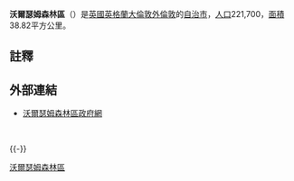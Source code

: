 {{noteTA
|G1=Unit
|G2=UK Places
|T=zh:沃爾瑟姆森林區;zh-cn:沃尔瑟姆福里斯特区;zh-hk:窩咸森林區;zh-tw:瓦爾珊森林倫敦自治市
|1=zh:沃爾瑟姆森林區;zh-cn:沃尔瑟姆福里斯特区;zh-hk:窩咸森林區;zh-tw:瓦爾珊森林倫敦自治市
}}
{{Infobox London Borough
|name = 沃爾瑟姆森林區
|en_name = London Borough of Waltham Forest
|short_name = Waltham Forest
|imagename = Image:LondonWaltham.svg
|status = [[倫敦自治市|倫敦自治市]]
|area_rank = 323
|area_km2 = 38.82
|ons_code = 00BH
|adminhq = Walthamstow
|ethnicity =
|leadership  = Leader & Cabinet
|mayor = Sheila Smith-Pryor
|mps = Harry Cohen<br />Neil Gerrard<br />Iain Duncan Smith
|gla_constituency = North East London
|gla_member = Jennette Arnold
|url = {{url|http://www.lbwf.gov.uk}}
}}
'''沃爾瑟姆森林區'''（{{lang-en|London Borough of Waltham Forest}}）是[[英國|英國]][[英格蘭|英格蘭]][[大倫敦|大倫敦]][[外倫敦|外倫敦]]的[[倫敦自治市|自治市]]，[[人口|人口]]221,700，[[面積|面積]]38.82平方公里。

== 註釋 ==
{{reflist}}

== 外部連結 ==
* {{en}}[https://web.archive.org/web/20051013062358/http://www.lbwf.gov.uk/ 沃爾瑟姆森林區政府網]

<br>
{{英國地理小作品}}

{{-}}
{{London borough}}

{{coord|51|34|N|0|02|W|region:GB_type:adm1st|display=title}}
{{DEFAULTSORT:Waltham Forest}}
[[Category:沃爾瑟姆森林區|]]